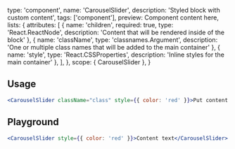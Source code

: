 
  type: 'component',
  name: 'CarouselSlider',
  description: 'Styled block with custom content',
  tags: ['component'],
  preview: <CarouselSlider>Component content here</CarouselSlider>,
  lists: {
    attributes: [
      { name: 'children', required: true, type: 'React.ReactNode', description: 'Content that will be rendered inside of the block' },
      { name: 'className', type: 'classnames.Argument', description: 'One or multiple class names that will be added to the main container' },
      { name: 'style', type: 'React.CSSProperties', description: 'Inline styles for the main container' },
    ],
  },
  scope: { CarouselSlider },
}

## Usage

```jsx
<CarouselSlider className="class" style={{ color: 'red' }}>Put content here</CarouselSlider>
```

## Playground

```jsx live
<CarouselSlider style={{ color: 'red' }}>Content text</CarouselSlider>
```
